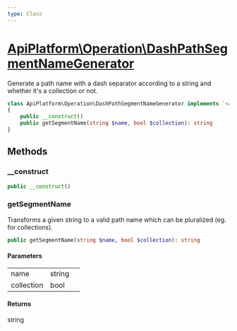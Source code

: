 ```yaml
---
type: Class
---
```


# [ApiPlatform\Operation\DashPathSegmentNameGenerator](/docs/reference/Operation/DashPathSegmentNameGenerator)

Generate a path name with a dash separator according to a string and whether it's a collection or not.



```php
class ApiPlatform\Operation\DashPathSegmentNameGenerator implements `<a href="/docs/reference/Metadata/Operation/PathSegmentNameGeneratorInterface">ApiPlatform\Metadata\Operation\PathSegmentNameGeneratorInterface</a>`
{
    public __construct()
    public getSegmentName(string $name, bool $collection): string
}
```
## Methods

### __construct



```php
public __construct()
```

### getSegmentName

Transforms a given string to a valid path name which can be pluralized (eg. for collections).

```php
public getSegmentName(string $name, bool $collection): string
```

#### Parameters

<table><tbody>
<tr><td>name</td><td>string</td><td></td></tr><tr><td>collection</td><td>bool</td><td></td></tr>
</tbody>
</table>

#### Returns

string
